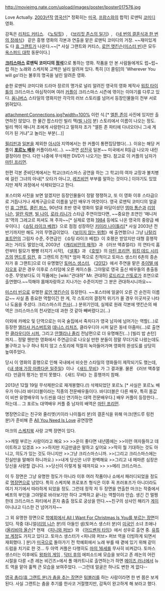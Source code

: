 http://movieimg.nate.com/upload/images/poster/lposter017576.jpg

Love Actually. [[2003년]]작 [[영국]]산[* 정확히는 [[미국]], [[프랑스]]와의 합작] 로맨틱 [[코미디]] 영화.

감독은 [[리처드 커티스]]. 《[[노팅힐]]》, 《[[브리짓 존스의 일기]]》, 《[[네 번의 결혼식과 한 번의 장례식]]》 같은 흥행 영화의 각본과 연출을 맡은 로맨틱 코미디의 거장. ~~재미있게도 다 [[휴 그랜트]]가 나온다.~~[* 사실 그랜트와 커티스, [[로언 앳킨슨]]([[미스터 빈]])은 모두 [[옥스퍼드 대학]] 동문이다.]

'''[[크리스마스]] 로맨틱 코미디의 [[정석]]'''으로 통하는 영화. 작품을 안 본 사람들에게도 럽~럽~럽 하는 노래와 스케치북 고백은 널리 알려져 있다. 특히 [더 콜링]의 'Wherever You will go'라는 불후의 명곡을 널린 알려준 영화.

숱한 로맨틱 코미디와 드라마 장르의 명가로 널리 알려진 영국의 영화 제작사 [[워킹 타이틀]]의 크리스마스 야심작이며 여러 [[커플]]이 크리스마스 시즌에 엮이는 이야기를 다루고 있다. [[옴니버스]] 스타일의 영화지만 각각의 러브 스토리를 넘어서 등장인물들이 전부 서로 얽혀있다.

attachment:Connections.jpg?width=100% 
이런 식.[* [[엘튼 존]]이 사진에 있지만 출연하진 않았다. 한 물간 팝스타인 빌리 맥([[빌 나이]] 분) 스토리에서 이름이 나오는 정도. 빌리 맥이 매니저 조에게 사랑한다고 말하자 조가 "엘튼 존 파티에 다녀오더니 그새 게이가 된 거냐"고 놀리는 부분(...)]

[[필리핀]]과 [[일본]]을 제외한 [[아시아]] 지역에서는 한 커플이 통편집당했다(...). 이유는 해당 커플이 '''[[포르노 배우]]''' 커플이라서(...). ~~과연 [[성진국]] 일본~~ 미국에서 R등급 나오자 내린 결정이라 한다. 다만 나중에 무삭제판 DVD가 나오기는 했다. 참고로 이 커플의 남자가 [[마틴 프리먼]].

한편 각본 준비단계에서는 학교(크리스마스 공연을 하는 그 학교)의 여자 교장과 불치병에 걸린 그녀의 아내[* 오타가 아니고, [[레즈비언]] 부부를 말하는 것이다.] 이야기도 있었지만 제작 과정에서 삭제되었다고 한다.

포스터와 사진을 보면 알겠지만 등장인물들이 정말 쟁쟁하고, 또 이 영화 이후 스타급으로 거듭나거나 세계구급으로 이름을 날린 배우가 여럿이다. 영국 로맨틱 코미디의 얼굴인 [[휴 그랜트]], [[콜린 퍼스]], 90년대 초반 영국 영화의 얼굴 마담이셨던 [[엠마 톰슨]]과 [[리엄 니슨]], [[알란 릭맨]], [[빌 나이]], [[로라 리니]]가 스타급 주연이었다면, ~~중요한 조연인 '매니저 조'역의 그레고르 피셔도 껴 주자~~[* 실제로 영화 [[1984]] 등에도 나온 영국의 중량급 배우이다.] 《[[슈팅 라이크 베컴]]》으로 점점 성장하던 [[키이라 나이틀리]][* 사실 2003년 전반기까지만 해도 거의 무명급이었다. 《[[보이지 않는 위험]]》에 출연했으나 그냥 [[나탈리 포트먼]]의 그림자 수준, 주연급인 《슈팅 라이크 베컴》이 호평은 받았지만 대형 흥행작과는 거리도 멀었는데, 2003년 《[[캐리비안의 해적]]》과 《러브 액츄얼리》의 연타석 홈런부터 필모가 빵빵 터지기 시작], 《[[셜록(드라마)|셜록]]》과 《[[호빗]]》의 [[마틴 프리먼]], [[워킹 데드 시리즈]]의 [[앤드루 링컨]], 휴 그랜트의 친척[* 엄마 쪽으로 친척이고 토마스 생스터 6촌의 증손자가 휴 그랜트]으로 더 유명했던 [[토머스 생스터]], 《[[2012(영화)|2012]]》에서 주연을 맡은 [[추이텔 에지오포]] 같은 경우 이후로 스타덤에 오른 케이스들. 그야말로 영국 출신 배우들의 총출동 수준. 무엇보다도 이 작품에는 [wiki:"관대하" Mr. 관대하] [[로드리고 산토로]]가 조연으로 출연했다.~~끽해야 몸매자랑하고 지나가는 수준이지만 그 분은 관대하시니까요~~

[[미스터 빈]]으로 유명한 [[로언 앳킨슨]]이 등장한다. ~~포스터에 얼굴이 오른 건 순전히 이름값~~ 사실 좀 중요한 역할이긴 한 게, 각 스토리의 결정적 위기가 올 경우 이곳저곳 나타나 도움을 주셨다. 크리스마스의 [[천사]](...) 분위기인데, 실제로 원래 각본에 앳킨슨의 배역은 크리스마스의 천사였는데 과한 것 같아 빼버렸다고(...)

이외에 카메오 및 단역으로는 미국 술집에서 죽치다가 영국 남자에 넘어가는 역할(...)로 등장한 [[엘리샤 커스버트]]와 [[데니스 리처즈]], 클라우디아 시퍼 닮은 동네 아줌마(...)로 출연한 [[클라우디아 시퍼]], 그리고 [[안젤리나 졸리]] 전남편으로 더 유명해진(...) [빌리 밥 손턴]까지... 정말 웬만한 영화에서 주연급으로 나오실 만한 분들이 정말 무더기로 나왔는데도 불구하고 누구 하나 튀지 않고 스토리에 적절히 녹아들어가며 영화의 완성도를 상당히 높여주었다.

당시 이 영화의 흥행으로 인해 국내에서 비슷한 스타일의 영화들이 제작되기도 했는데, 《[[내 생애 가장 아름다운 일주일]]》이나 《[[새드 무비]]》가 그 결과물. 물론 《러브 액츄얼리》만큼의 평가는 받지 못했다. 《새드 무비》는 흥행까지 참패.

2013년 12월 19일 무삭제판으로 재개봉했다.(!) 삭제되었던 포르노 [* 사실은 포르노 배우가 아니라 바디더블이라는 직종의 전문배우들이다. 바디더블은 다른 배우, 특히 몸값이 비싼 유명배우의 누드씬을 대신 연기하는 대역 전문배우다.] 배우 커플이 등장한다... 하는데... 그 포르노 대역배우 커플 중 남자의 배역은 [[마틴 프리먼]].

명장면으로는 친구와 줄리엣(키이라 나이틀리 분)의 결혼식을 위해 마크(앤드루 링컨 분)가 준비해 준 [[All You Need Is Love]] 공연장면

{{{#!html
<iframe width="560" height="315" src="http://www.youtube.com/embed/iNzt9TbiVVc" frameborder="0" allowfullscreen></iframe>
}}}


마크의 [[스케치북]] 사랑 고백 장면이 있다.

{{{#!html
<object width="640" height="360"><param name="movie" value="http://www.youtube.com/v/2KtVKu9CfDA?version=3&amp;hl=ko_KR"></param><param name="allowFullScreen" value="true"></param><param name="allowscriptaccess" value="always"></param><embed src="http://www.youtube.com/v/2KtVKu9CfDA?version=3&amp;hl=ko_KR" type="application/x-shockwave-flash" width="640" height="360" allowscriptaccess="always" allowfullscreen="true"></embed></object>
}}}
>>캐럴 부르는 사람이라고 해요
>>
>>운이 좋다면 내년쯤에는
>>이런 여자들하고 데이트하고 있겠죠
>>
>>하지만 지금만큼은 말하고 싶어요
>>딱히 뭘 기대하는 것도 아니고, 의도가 있는 것도 아니지만
>>그냥 크리스마스니까.
>>(그리고 크리스마스에는 진실만을 말해야 하니까요.)
>>내게 당신은 너무 완벽해요
>>그리고 내 메마른 심장은 당신을 사랑할 겁니다.
>>당신이 이렇게 될 때까지요
>>
>>메리 크리스마스.

이 두 장면은 그냥 유명한 정도가 아니라 이후 여러 작품이나 쇼에서 패러디되었을 정도로 [[명장면]]으로 남았다. 특히 스케치북 프로포즈 형식은 이후 꼭 프러포즈가 아니더라도 여기 저기에서 따라하게 되었을 정도. 그런데 정작 저 두 장면을 연출한 마크는 작중에서 베프의 부인을 그야말로 바라보기만 하다 고백하고 끝나는 역할이라 안습. 생긴 건 멀쩡한데 크리스마스 파티에서 혼자 춤출 정도로 궁상을 떤다.~~친구의 상사인 해리가 [[게이]] 아니냐고 디스한 건 넘어가자~~

그 외 유명한 장면으로 [https://www.youtube.com/watch?v=_ghkHlthIqM 학예회에서 All I Want For Christmas Is You를 부르는 장면]이 있다. 작중 대니얼([[리엄 니슨]] 분)의 아들인 샘(토머스 생스터 분)이 [[미국인]] 소녀 조애나([[올리비아 올슨]][* 현재 《[[피니와 퍼브]]》와 《[[어드벤처 타임]]》에서 성우로 출연 중. [http://www.youtube.com/user/OliviaOlson 유튜브 계정]도 가지고 있다고. 토마스 생스터가 <피니와 퍼브> 퍼브 역을 더빙하게 되면서 재회했다. ] 분)가 [[미국]]으로 돌아가기 전 학예회에서 노래 부를 때 곁에 있기 위해 같이 드럼을 치기로 한 것... 두 아역 커플은 다행히도 [[마의 16세]]를 무사히 비켜갔다. 토마스 생스터는 이후에도 [[왕좌의 게임]] , [[닥터 후]]의 에피소드에 모습을 보이고 존 레논의 어린 시절을 다룬 <존 레논 비긴즈>에서 폴 매카트니로 출연하는가 하면 [[메이즈 러너]]에서 뉴트 역을 맡아 훌쩍 큰 모습을 보여주었다. --그런데 얼굴은 하나도 변한 게 없다--

[http://www.youtube.com/watch?v=yKuDoTdxvb0 영국 총리(휴 그랜트 분)가 춤을 추는 장면]은 [[텀블러]]를 하는 사람이라면 한 번 쯤은 보게 된다. 사실 그랜트는 춤을 추기를 한사코 거절했지만, 감독이 완고하게 해 보라고 했다.
